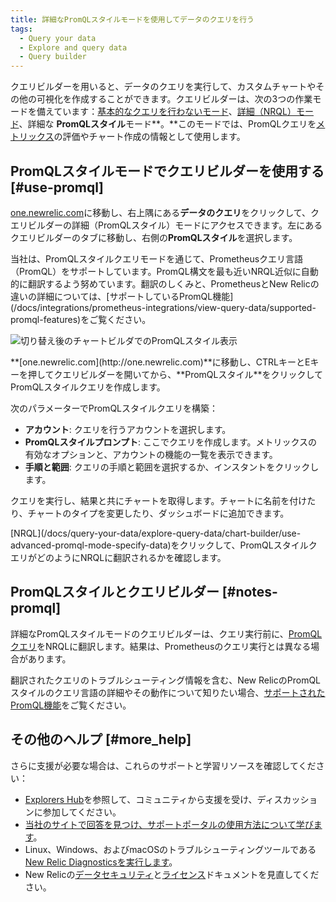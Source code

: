 ```yaml
---
title: 詳細なPromQLスタイルモードを使用してデータのクエリを行う
tags:
  - Query your data
  - Explore and query data
  - Query builder
---
```


クエリビルダーを用いると、データのクエリを実行して、カスタムチャートやその他の可視化を作成することができます。クエリビルダーは、次の3つの作業モードを備えています：[基本的なクエリを行わないモード](/docs/chart-builder/use-chart-builder/choose-data/use-basic-mode-specify-data)、[詳細（NRQL）モード](/docs/chart-builder/use-chart-builder/choose-data/use-advanced-nrql-mode-specify-data)、詳細な **PromQLスタイル**モード**。**このモードでは、PromQLクエリを[メトリックス](/docs/using-new-relic/data/understand-data/new-relic-data-types#metrics)の評価やチャート作成の情報として使用します。

## PromQLスタイルモードでクエリビルダーを使用する [#use-promql]

[one.newrelic.com](https://one.newrelic.com/)に移動し、右上隅にある**データのクエリ**をクリックして、クエリビルダーの詳細（PromQLスタイル）モードにアクセスできます。左にあるクエリビルダーのタブに移動し、右側の**PromQLスタイル**を選択します。

<Callout variant="tip">
  当社は、PromQLスタイルクエリモードを通じて、Prometheusクエリ言語（PromQL）をサポートしています。PromQL構文を最も近いNRQL近似に自動的に翻訳するよう努めています。翻訳のしくみと、PrometheusとNew Relicの違いの詳細については、[サポートしているPromQL機能](/docs/integrations/prometheus-integrations/view-query-data/supported-promql-features)をご覧ください。
</Callout>

![切り替え後のチャートビルダでのPromQLスタイル表示](./images/PromQL-after.png "PromQLモード")

<figcaption>
  **[one.newrelic.com](http://one.newrelic.com)**に移動し、CTRLキーとEキーを押してクエリビルダーを開いてから、**PromQLスタイル**をクリックしてPromQLスタイルクエリを作成します。
</figcaption>

次のパラメーターでPromQLスタイルクエリを構築：

* **アカウント**: クエリを行うアカウントを選択します。
* **PromQLスタイルプロンプト**: ここでクエリを作成します。メトリックスの有効なオプションと、アカウントの機能の一覧を表示できます。
* **手順と範囲**: クエリの手順と範囲を選択するか、インスタントをクリックします。

クエリを実行し、結果と共にチャートを取得します。チャートに名前を付けたり、チャートのタイプを変更したり、ダッシュボードに追加できます。

<Callout variant="tip">
  [NRQL](/docs/query-your-data/explore-query-data/chart-builder/use-advanced-promql-mode-specify-data)をクリックして、PromQLスタイルクエリがどのようにNRQLに翻訳されるかを確認します。
</Callout>

## PromQLスタイルとクエリビルダー [#notes-promql]

詳細なPromQLスタイルモードのクエリビルダーは、クエリ実行前に、[PromQLクエリ](https://prometheus.io/docs/prometheus/latest/querying/basics/)をNRQLに翻訳します。結果は、Prometheusのクエリ実行とは異なる場合があります。

翻訳されたクエリのトラブルシューティング情報を含む、New RelicのPromQLスタイルのクエリ言語の詳細やその動作について知りたい場合、[サポートされたPromQL機能](/docs/integrations/prometheus-integrations/view-query-data/supported-promql-features)をご覧ください。

## その他のヘルプ [#more_help]

さらに支援が必要な場合は、これらのサポートと学習リソースを確認してください：

* [Explorers Hub](https://discuss.newrelic.com/)を参照して、コミュニティから支援を受け、ディスカッションに参加してください。
* [当社のサイトで回答を見つけ、サポートポータルの使用方法について学びます](/docs/using-new-relic/welcome-new-relic/get-started/find-help-use-support-portal)。
* Linux、Windows、およびmacOSのトラブルシューティングツールである[New Relic Diagnosticsを実行します](/docs/using-new-relic/cross-product-functions/troubleshooting/new-relic-diagnostics)。
* New Relicの[データセキュリティ](/docs/security)と[ライセンス](/docs/licenses)ドキュメントを見直してください。
